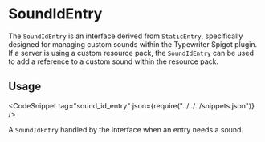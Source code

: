 
# SoundIdEntry

The `SoundIdEntry` is an interface derived from `StaticEntry`, specifically designed for managing custom sounds within the Typewriter Spigot plugin.
If a server is using a custom resource pack, the `SoundIdEntry` can be used to add a reference to a custom sound within the resource pack. 

## Usage
<CodeSnippet tag="sound_id_entry" json={require("../../../snippets.json")} />

A `SoundIdEntry` handled by the interface when an entry needs a sound.

